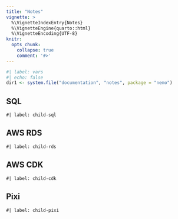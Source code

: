 ```yaml
---
title: "Notes"
vignette: >
  %\VignetteIndexEntry{Notes}
  %\VignetteEngine{quarto::html}
  %\VignetteEncoding{UTF-8}
knitr:
  opts_chunk:
    collapse: true
    comment: '#>'
---
```


```r
#| label: vars
#| echo: false
dir1 <- system.file("documentation", "notes", package = "nemo")
```

## SQL

```asis
#| label: child-sql
```

## AWS RDS

```asis
#| label: child-rds
```


## AWS CDK

```asis
#| label: child-cdk
```

## Pixi

```asis
#| label: child-pixi
```
